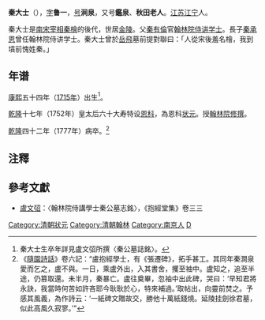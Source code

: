 '''秦大士'''（{{bd|1715年||1777年|catIdx=Q}}），[[表字|字]]'''鲁一'''，[[号|号]]'''涧泉'''，又号'''鑑泉'''、'''秋田老人'''。[[江苏|江苏]][[江宁|江宁]]人。

秦大士是[[南宋|南宋]][[宰相|宰相]][[秦檜|秦檜]]的後代，世居[[金陵|金陵]]。父[[秦有倫|秦有倫]]官[[翰林院侍讲学士|翰林院侍讲学士]]。長子[[秦承恩|秦承恩]]曾任翰林院侍讲学士。秦大士曾於[[岳飛|岳飛]]墓前提對聯曰：「人從宋後羞名檜，我到墳前愧姓秦。」

==年谱==
[[康熙|康熙]]五十四年（[[1715年|1715年]]）出生<ref>秦大士生卒年詳見盧文弨所撰〈秦公墓誌銘〉。</ref>。

[[乾隆|乾隆]]十七年（1752年）皇太后六十大寿特设[[恩科|恩科]]，為恩科[[状元|状元]]。授[[翰林院|翰林院]][[修撰|修撰]]。

[[乾隆|乾隆]]四十二年（1777年）病卒。<ref>《[[隨園詩話|隨園詩話]]》卷六記：“盧抱經學士，有《張遷碑》，拓手甚工。其同年秦澗泉愛而乞之，盧不與。一日，乘盧外出，入其書舍，攫至袖中。盧知之，追至半途，仍篡取還。未半月，秦暴亡。盧往奠畢，忽袖中出此碑，哭曰：‘早知君將永訣，我當時何苦如許吝耶今耿耿於心，特來補過。’取帖出，向靈前焚之。予感其風義，為作詩云：‘一紙碑文贈故交，勝他十萬紙錢燒。延陵挂劍徐君墓，似此高風久寂寥。’”</ref>

==注釋==
{{reflist}}

==參考文獻==
*[[盧文弨|盧文弨]]：〈翰林院侍講學士秦公墓志銘〉，《抱經堂集》卷三三

{{乾隆十七年壬申恩科殿試金榜}}
{{Authority control}}

{{DEFAULTSORT:Qin秦}}
[[Category:清朝狀元|Category:清朝狀元]]
[[Category:清朝翰林|Category:清朝翰林]]
[[Category:南京人|Category:南京人]]
[[Category:秦姓|D]]